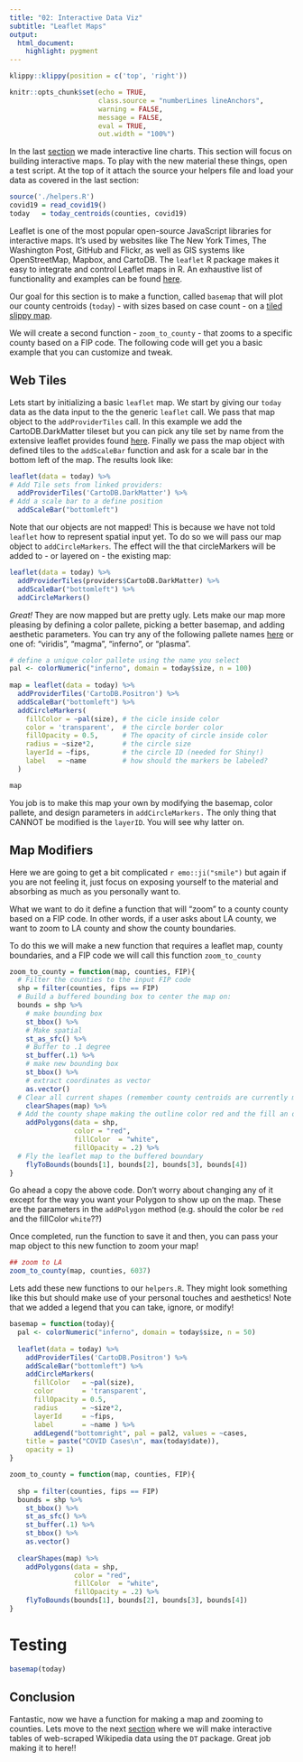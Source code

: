 ```yaml
---
title: "02: Interactive Data Viz"
subtitle: "Leaflet Maps"
output: 
  html_document:
    highlight: pygment
---
```


```r
klippy::klippy(position = c('top', 'right'))
```

```r
knitr::opts_chunk$set(echo = TRUE, 
                      class.source = "numberLines lineAnchors",
                      warning = FALSE, 
                      message = FALSE,
                      eval = TRUE,
                      out.width = "100%")
```


In the last [section](02_graphs.html) we made interactive line charts. This section will focus on building interactive maps. To play with the new material these things, open a test script. At the top of it attach the source your helpers file and load your data as covered in the last section:

```r
source('./helpers.R')
covid19 = read_covid19()
today   = today_centroids(counties, covid19)
```

Leaflet is one of the most popular open-source JavaScript libraries for interactive maps. It’s used by websites like The New York Times, The Washington Post,  GitHub and Flickr, as well as GIS systems like OpenStreetMap, Mapbox, and CartoDB. The `leaflet` R package makes it easy to integrate and control Leaflet maps in R. An exhaustive list of functionality and examples can be found [here](https://rstudio.github.io/leaflet/).

Our goal for this section is to make a function, called `basemap` that will plot our county centroids (`today`) - with sizes based on case count - on a [tiled slippy map](https://en.wikipedia.org/wiki/Tiled_web_map).

We will create a second function - `zoom_to_county` - that zooms to a specific county based on a FIP code. The following code will get you a basic example that you can customize and tweak. 

## Web Tiles

Lets start by initializing a basic `leaflet` map. We start by giving our `today` data as the data input to the the generic `leaflet` call. We pass that map object to the `addProviderTiles` call. In this example we add the CartoDB.DarkMatter tileset but you can pick any tile set by name from the extensive leaflet provides found [here](https://leaflet-extras.github.io/leaflet-providers/preview/index.html). Finally we pass the map object with defined tiles to the `addScaleBar` function and ask for a scale bar in the bottom left of the map. The results look like:

```r
leaflet(data = today) %>%
# Add Tile sets from linked providers:
  addProviderTiles('CartoDB.DarkMatter') %>%
# Add a scale bar to a define position
  addScaleBar("bottomleft")

```

Note that our objects are not mapped! This is because we have not told `leaflet` how to represent spatial input yet. To do so we will pass our map object to `addCircleMarkers`. The effect will the that circleMarkers will be added to - or layered on - the existing map:

```r
leaflet(data = today) %>%
  addProviderTiles(providers$CartoDB.DarkMatter) %>%
  addScaleBar("bottomleft") %>%
  addCircleMarkers()     
```

*Great!* They are now mapped but are pretty ugly. Lets make our map more pleasing by defining a color pallete, picking a better basemap, and adding aesthetic parameters. You can try any of the following pallete names [here](https://www.r-graph-gallery.com/38-rcolorbrewers-palettes.html) or one of: "viridis", "magma", "inferno", or "plasma".

```r
# define a unique color pallete using the name you select
pal <- colorNumeric("inferno", domain = today$size, n = 100)
  
map = leaflet(data = today) %>%
  addProviderTiles('CartoDB.Positron') %>%
  addScaleBar("bottomleft") %>%
  addCircleMarkers(
    fillColor = ~pal(size), # the cicle inside color
    color = 'transparent',  # the circle border color
    fillOpacity = 0.5,      # The opacity of circle inside color
    radius = ~size*2,       # the circle size
    layerId = ~fips,        # the circle ID (needed for Shiny!)
    label   = ~name         # how should the markers be labeled?
  )

map
```

You job is to make this map your own by modifying the basemap, color pallete, and design parameters in `addCircleMarkers.` The only thing that CANNOT be modified is the `layerID`. You will see why latter on.

## Map Modifiers

Here we are going to get a bit complicated `r emo::ji("smile")` but again if you are not feeling it, just focus on exposing yourself to the material and absorbing as much as you personally want to. 

What we want to do it define a function that will "zoom" to a county county based on a FIP code. In other words, if a user asks about LA county, we want to zoom to LA county and show the county boundaries.

To do this we will make a new function that requires a leaflet map, county boundaries, and a FIP code we will call this function `zoom_to_county`

```r

zoom_to_county = function(map, counties, FIP){
  # Filter the counties to the input FIP code
  shp = filter(counties, fips == FIP) 
  # Build a buffered bounding box to center the map on:
  bounds = shp %>% 
    # make bounding box
    st_bbox() %>% 
    # Make spatial
    st_as_sfc() %>% 
    # Buffer to .1 degree
    st_buffer(.1) %>% 
    # make new bounding box
    st_bbox() %>% 
    # extract coordinates as vector
    as.vector()
  # Clear all current shapes (remember county centroids are currently markers!)
    clearShapes(map) %>% 
  # Add the county shape making the outline color red and the fill an opaque white
    addPolygons(data = shp,
                color = "red",
                fillColor  = "white",
                fillOpacity = .2) %>% 
  # Fly the leaflet map to the buffered boundary
    flyToBounds(bounds[1], bounds[2], bounds[3], bounds[4])
}

```


Go ahead a copy the above code. Don't worry about changing any of it except for the way you want your Polygon to show up on the map. These are the parameters in the `addPolygon` method (e.g. should the color be `red` and the fillColor `white`??) 

Once completed, run the function to save it and then, you can pass your map object to this new function to zoom your map!

```r
## zoom to LA
zoom_to_county(map, counties, 6037)
```

Lets add these new functions to our `helpers.R`. They might look something like this but should make use of 
your personal touches and aesthetics! Note that we added a legend that you can take, ignore, or modify!

```r

basemap = function(today){
  pal <- colorNumeric("inferno", domain = today$size, n = 50)
  
  leaflet(data = today) %>%
    addProviderTiles('CartoDB.Positron') %>%
    addScaleBar("bottomleft") %>%
    addCircleMarkers(
      fillColor   = ~pal(size), 
      color       = 'transparent', 
      fillOpacity = 0.5,
      radius      = ~size*2,
      layerId     = ~fips,
      label       = ~name ) %>% 
      addLegend("bottomright", pal = pal2, values = ~cases,
    title = paste("COVID Cases\n", max(today$date)),
    opacity = 1)
}

zoom_to_county = function(map, counties, FIP){
  
  shp = filter(counties, fips == FIP) 
  bounds = shp %>% 
    st_bbox() %>% 
    st_as_sfc() %>% 
    st_buffer(.1) %>% 
    st_bbox() %>% 
    as.vector()
  
  clearShapes(map) %>% 
    addPolygons(data = shp,
                color = "red", 
                fillColor  = "white", 
                fillOpacity = .2) %>% 
    flyToBounds(bounds[1], bounds[2], bounds[3], bounds[4])
}
```

# Testing 

```r
basemap(today)
```

## Conclusion

Fantastic, now we have a function for making a map and zooming to counties. Lets move to the next [section](04_tables.html) where we will make interactive tables of web-scraped Wikipedia data using the `DT` package. Great job making it to here!!
